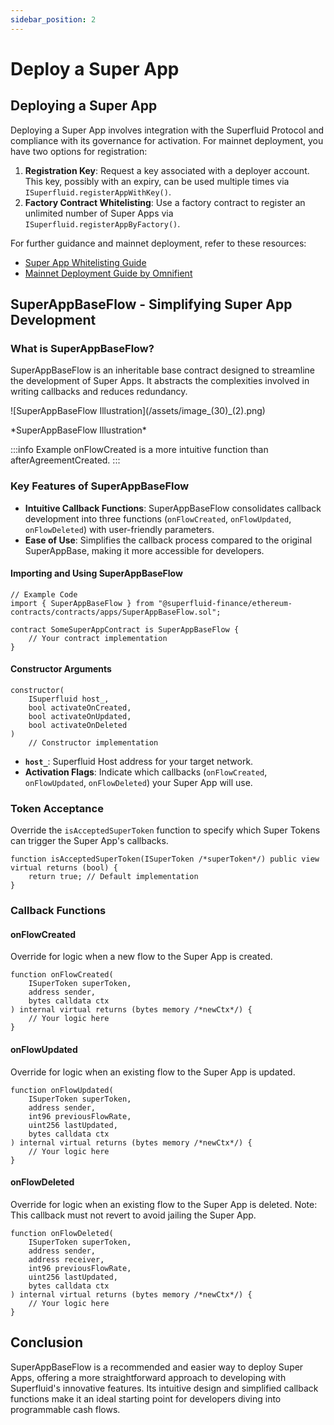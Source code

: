 ```yaml
---
sidebar_position: 2
---
```


# Deploy a Super App

## Deploying a Super App

Deploying a Super App involves integration with the Superfluid Protocol and compliance with its governance for activation. For mainnet deployment, you have two options for registration:

1. **Registration Key**: Request a key associated with a deployer account. This key, possibly with an expiry, can be used multiple times via `ISuperfluid.registerAppWithKey()`.
2. **Factory Contract Whitelisting**: Use a factory contract to register an unlimited number of Super Apps via `ISuperfluid.registerAppByFactory()`.

For further guidance and mainnet deployment, refer to these resources:

- [Super App Whitelisting Guide](https://github.com/superfluid-finance/protocol-monorepo/wiki/Super-App-White-listing-Guide)
- [Mainnet Deployment Guide by Omnifient](https://mirror.xyz/0x52EF1F3c4A1068d0079093cD2DCAe9eBE9Edcb8F/z2uHwWCZcphEnEHhDJ15UZGw_dMwm-uVD2Iy4Dp76M0)

## SuperAppBaseFlow - Simplifying Super App Development

### What is SuperAppBaseFlow?

SuperAppBaseFlow is an inheritable base contract designed to streamline the development of Super Apps. It abstracts the complexities involved in writing callbacks and reduces redundancy.

<div style={{ display: 'flex', justifyContent: 'center' }}>
    ![SuperAppBaseFlow Illustration](/assets/image_(30)_(2).png)
</div>
<div style={{ display: 'flex', justifyContent: 'center' }}>
    <p>*SuperAppBaseFlow Illustration*</p>
</div>

:::info Example
onFlowCreated is a more intuitive function than afterAgreementCreated.
:::

### Key Features of SuperAppBaseFlow

- **Intuitive Callback Functions**: SuperAppBaseFlow consolidates callback development into three functions (`onFlowCreated`, `onFlowUpdated`, `onFlowDeleted`) with user-friendly parameters.
- **Ease of Use**: Simplifies the callback process compared to the original SuperAppBase, making it more accessible for developers.

#### Importing and Using SuperAppBaseFlow

```solidity
// Example Code
import { SuperAppBaseFlow } from "@superfluid-finance/ethereum-contracts/contracts/apps/SuperAppBaseFlow.sol";

contract SomeSuperAppContract is SuperAppBaseFlow {
    // Your contract implementation
}
```

#### Constructor Arguments

```solidity
constructor(
    ISuperfluid host_,
    bool activateOnCreated,
    bool activateOnUpdated,
    bool activateOnDeleted
)
    // Constructor implementation
```

* **`host_`**: Superfluid Host address for your target network.
* **Activation Flags**: Indicate which callbacks (`onFlowCreated`, `onFlowUpdated`, `onFlowDeleted`) your Super App will use.

### Token Acceptance

Override the `isAcceptedSuperToken` function to specify which Super Tokens can trigger the Super App's callbacks.

```solidity
function isAcceptedSuperToken(ISuperToken /*superToken*/) public view virtual returns (bool) {
    return true; // Default implementation
}
```

### Callback Functions

#### onFlowCreated

Override for logic when a new flow to the Super App is created.

```solidity
function onFlowCreated(
    ISuperToken superToken,
    address sender,
    bytes calldata ctx
) internal virtual returns (bytes memory /*newCtx*/) {
    // Your logic here
}
```

#### onFlowUpdated

Override for logic when an existing flow to the Super App is updated.

```solidity
function onFlowUpdated(
    ISuperToken superToken,
    address sender,
    int96 previousFlowRate,
    uint256 lastUpdated,
    bytes calldata ctx
) internal virtual returns (bytes memory /*newCtx*/) {
    // Your logic here
}
```

#### onFlowDeleted

Override for logic when an existing flow to the Super App is deleted. Note: This callback must not revert to avoid jailing the Super App.

```solidity
function onFlowDeleted(
    ISuperToken superToken,
    address sender,
    address receiver,
    int96 previousFlowRate,
    uint256 lastUpdated,
    bytes calldata ctx
) internal virtual returns (bytes memory /*newCtx*/) {
    // Your logic here
}
```

## Conclusion

SuperAppBaseFlow is a recommended and easier way to deploy Super Apps, offering a more straightforward approach to developing with Superfluid's innovative features. Its intuitive design and simplified callback functions make it an ideal starting point for developers diving into programmable cash flows.